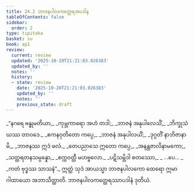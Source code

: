 ```yaml
---
title: 24.2 ဘာဇနပါလကတ္ထေရအပဒါန
tableOfContents: false
sidebar:
  order: 2
type: tipitaka
basket: su
book: ap1
review:
  current: review
  updated: '2025-10-20T21:21:03.026383'
  updated_by: ''
  notes: ''
  history:
  - state: review
    date: '2025-10-20T21:21:03.026383'
    updated_by: ''
    notes: ''
    previous_state: draft
---
```



<DynamicBreadcrumb />


<ReviewStatus review={frontmatter.review} showDetails={true} />

<HypothesisAnnotation frontmatter={frontmatter} />

<Division number="5" book="ap1" e="ch" v="20" p="245">

<Paragraph number="2979" type="verses" book="ap1">
_“နဂရေ ဗန္ဓုမတိယာ,_  
_ကုမ္ဘကာရော အဟံ တဒါ;_  
_ဘာဇနံ အနုပါလေသိံ,_  
_ဘိက္ခုသံဃဿ တာဝဒေ._  

</Paragraph>

</Division>
<Division number="6" book="ap1" e="ch" v="20" p="245">

<Paragraph number="2980" type="verses" book="ap1">
_ဧကနဝုတိတော ကပ္ပေ,_  
_ဘာဇနံ အနုပါလယိံ;_  
_ဒုဂ္ဂတိံ နာဘိဇာနာမိ,_  
_ဘာဇနဿ ဣဒံ ဖလံ._  

</Paragraph>

</Division>
<Division number="7" book="ap1" e="ch" v="20" p="245">

<Paragraph number="2981" type="verses" book="ap1">
_တေပညာသေ ဣတော ကပ္ပေ,_  
_အနန္တဇာလိနာမကော;_  
_သတ္တရတနသမ္ပန္နော,_  
_စက္ကဝတ္တီ မဟဗ္ဗလော._  

</Paragraph>

</Division>
<Division number="8" book="ap1" e="ch" v="20" p="245">

<Paragraph number="2982" type="verses" book="ap1">
_ပဋိသမ္ဘိဒါ စတဿော,_  
_ …ပေ… _  
_ကတံ ဗုဒ္ဓဿ သာသနံ”._  

</Paragraph>

<Paragraph number="2983" book="ap1">
ဣတ္ထံ သုဒံ အာယသ္မာ ဘာဇနပါလကော ထေရော ဣမာ ဂါထာယော အဘာသိတ္ထာတိ.

</Paragraph>
</Division>

<Paragraph number="2984" type="center" book="ap1">
ဘာဇနပါလကတ္ထေရဿာပဒါနံ ဒုတိယံ.
</Paragraph>